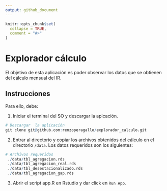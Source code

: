 ```yaml
---
output: github_document
---
```


<!-- README.md is generated from README.Rmd. Please edit that file -->

```r
knitr::opts_chunk$set(
  collapse = TRUE,
  comment = "#>"
)
```

# Explorador cálculo

<!-- badges: start -->
<!-- badges: end -->

El objetivo de esta aplicación es poder observar los datos que se obtienen del cálculo mensual del IR. 

## Instrucciones

Para ello, debe: 

1. Iniciar el terminal del SO y descargar la aplcación.

```r
# Descargar  la aplicación
git clone git@github.com:renzoperagallo/explorador_calculo.git
```

2. Entrar al directorio y copiar los archivos obtenidos del cálculo en el directorio `/data`. Los datos requeridos son los siguientes: 

```r
# Archivos requeridos
 ./data/tbl_agregacion.rds
 ./data/tbl_agregacion_real.rds
 ./data/tbl_desestacionalizado.rds
 ./data/tbl_agregacion_gap.rds
```

3. Abrir el script app.R en Rstudio y dar click en `Run App`.

